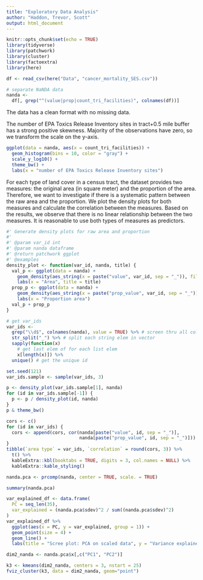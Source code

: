 ```yaml
---
title: "Exploratory Data Analysis"
author: "Haddon, Trevor, Scott"
output: html_document
---
```


```r
knitr::opts_chunk$set(echo = TRUE)
library(tidyverse)
library(patchwork)
library(cluster)
library(factoextra)
library(here)
```

```r
df <- read_csv(here("Data", "cancer_mortality_SES.csv"))
```

```r
# separate NaNDA data
nanda <-
  df[, grep("^(value|prop|count_tri_facilities)", colnames(df))]
```

The data has a clean format with no missing data. 

The number of EPA Toxics Release Inventory sites in tract+0.5 mile buffer has a strong positive skewness. Majority of the observations have zero, so we transform the scale on the y-axis.

```r
ggplot(data = nanda, aes(x = count_tri_facilities)) +
  geom_histogram(bins = 10, color = "gray") +
  scale_y_log10() +
  theme_bw() +
  labs(x = "number of EPA Toxics Release Inventory sites")
```


For each type of land cover in a census tract, the dataset provides two measures: the original area (in square meter) and the proportion of the area. Therefore, we want to investigate if there is a systematic pattern between the raw area and the proportion. We plot the density plots for both measures and calculate the correlation between the measures. Based on the results, we observe that there is no linear relationship between the two measures. It is reasonable to use both types of measures as predictors.

```r
#' Generate density plots for raw area and proportion
#' 
#' @param var_id int
#' @param nanda dataframe
#' @return patchwork ggplot
#' @examples
density_plot <- function(var_id, nanda, title) {
  val_p <- ggplot(data = nanda) +
    geom_density(aes_string(x = paste("value", var_id, sep = "_")), fill = "gray") +
    labs(x = "Area", title = title)
  prop_p <- ggplot(data = nanda) +
    geom_density(aes_string(x = paste("prop_value", var_id, sep = "_")), fill = "gray") +
    labs(x = "Proportion area")
  val_p + prop_p
}
```

```r
# get var_ids
var_ids <-
  grep("\\d$", colnames(nanda), value = TRUE) %>% # screen thru all column names and get those ends with digits
  str_split("_") %>% # split each string elem in vector
  sapply(function(x)
    # get last elem of for each list elem
    x[length(x)]) %>%
  unique() # get the unique id

set.seed(121)
var_ids.sample <- sample(var_ids, 3)
```

```r
p <- density_plot(var_ids.sample[1], nanda)
for (id in var_ids.sample[-1]) {
  p <- p / density_plot(id, nanda)
}
p & theme_bw()
```

```r
cors <- c()
for (id in var_ids) {
  cors <- append(cors, cor(nanda[paste("value", id, sep = "_")],
                           nanda[paste("prop_value", id, sep = "_")]))
}
tibble(`area type` = var_ids, `correlation` = round(cors, 3)) %>% 
  t() %>% 
  kableExtra::kbl(booktabs = TRUE, digits = 3, col.names = NULL) %>% 
  kableExtra::kable_styling()
```

```r
nanda.pca <- prcomp(nanda, center = TRUE, scale. = TRUE)
```

```r
summary(nanda.pca)
```


```r
var_explained_df <- data.frame(
  PC = seq_len(35),
  var_explained = (nanda.pca$sdev)^2 / sum((nanda.pca$sdev)^2)
)
var_explained_df %>%
  ggplot(aes(x = PC, y = var_explained, group = 1)) +
  geom_point(size = 4) +
  geom_line() +
  labs(title = "Scree plot: PCA on scaled data", y = "Variance explained")
```

```r
dim2_nanda <- nanda.pca$x[,c("PC1", "PC2")]
```

```r
k3 <- kmeans(dim2_nanda, centers = 3, nstart = 25)
fviz_cluster(k3, data = dim2_nanda, geom="point")
```


